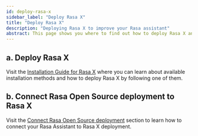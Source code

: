 ```yaml
---
id: deploy-rasa-x
sidebar_label: "Deploy Rasa X"
title: "Deploy Rasa X"
description: "Deploying Rasa X to improve your Rasa assistant"
abstract: This page shows you where to find out how to deploy Rasa X and forward events to it from your Rasa Open Source deployment. The third and final step in deploying your Rasa assistant.
---
```

<!-- this file is version specific, do not use `@site/...` syntax -->

## a. Deploy Rasa X

Visit the [Installation Guide for Rasa X](https://rasa.com/docs/rasa-x/installation-and-setup/installation-guide) where you can learn about available installation methods and
how to deploy Rasa X by following one of them.

## b. Connect Rasa Open Source deployment to Rasa X

Visit the [Connect Rasa Open Source deployment](https://rasa.com/docs/rasa-x/installation-and-setup/deploy#2-connect-rasa-open-source-deployment-the-rasa-helm-chart) section to learn how to connect your Rasa Assistant to Rasa X deployment.
